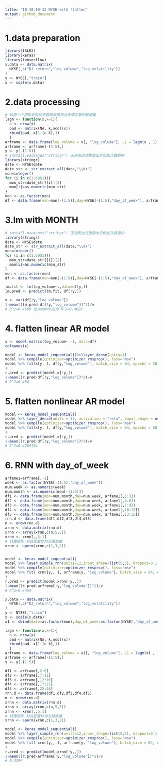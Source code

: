 ```yaml
---
title: "10.10.10-12 NYSE with flatten"
output: github_document
---
```

# 1.data preparation
```R
library(ISLR2)
library(keras)
library(tensorflow)
x.data <- data.matrix(
  NYSE[,c("DJ_return","log_volume","log_volatility")]
)
y <- NYSE[,"train"]
x <- scale(x.data)
```

# 2.data processing
```R
# 构造一个用前五天成交数据来预测当天成交量的数据集
lagm <- function(x,k=1){
  n <- nrow(x)
  pad <- matrix(NA, k,ncol(x))
  rbind(pad, x[1:(n-k),])
  }
arframe <- data.frame(log_volume = x[, "log_volume"], L1 = lagm(x , 1), L2 = lagm(x, 2), L3 = lagm(x , 3), L4 = lagm(x , 4), L5 = lagm(x , 5))
arframe <- arframe[-(1:5),]
y <- y[-(1:5)]
# install.packages("stringr") 正则表达式提取出月份加入数据中
library(stringr)
date <- NYSE$date
date_str <- str_extract_all(date,"\\d+")
mon=integer()
for (i in c(1:6051)){
  mon_str=date_str[[i]][2]
  mon[i]=as.numeric(mon_str)
}
mon <- as.factor(mon)
df <- data.frame(mon=mon[-(1:5)],day=NYSE[-(1:5),"day_of_week"], arframe)
```
# 3.lm with MONTH
```R

# install.packages("stringr") 正则表达式提取出月份加入数据中
library(stringr)
date <- NYSE$date
date_str <- str_extract_all(date,"\\d+")
mon=integer()
for (i in c(1:6051)){
  mon_str=date_str[[i]][2]
  mon[i]=as.numeric(mon_str)
}
mon <- as.factor(mon)
df <- data.frame(mon=mon[-(1:5)],day=NYSE[-(1:5),"day_of_week"], arframe)

lm.fit <- lm(log_volume~.,data=df[y,])
lm.pred <- predict(lm.fit, df[!y,])

v <- var(df[!y,"log_volume"])
1-mean((lm.pred-df[!y,"log_volume"])^2)/v
# R^2=0.4599 加入month变为 R^2=0.4629
```

# 4. flatten linear AR model

```R
x <- model.matrix(log_volume~.-1, data=df)
colnames(x)

model <- keras_model_sequential()%>%layer_dense(units=1)
model %>% compile(optimizer=optimizer_rmsprop(), loss="mse")
model %>% fit(x[y, ], df[y,"log_volume"], batch_size = 64, epochs = 50, validation_data = list(x[!y,], df[!y , "log_volume"])
)
r.pred <- predict(model,x[!y,])
1-mean((r.pred-df[!y,"log_volume"])^2)/v
# R^2=0.454
```

# 5. flatten nonlinear AR model
```R
model <- keras_model_sequential()
model %>% layer_dense(units = 32, activation = "relu", input_shape = ncol(x)) %>% layer_dropout(rate=0.5) %>%layer_dense(units=1)
model %>% compile(optimizer=optimizer_rmsprop(), loss="mse")
model %>% fit(x[y, ], df[y,"log_volume"], batch_size = 64, epochs = 50, validation_data = list(x[!y,], df[!y , "log_volume"])
)
r.pred <- predict(model,x[!y,])
1-mean((r.pred-df[!y,"log_volume"])^2)/v
# R^2=0.4709154
```

# 6. RNN with day_of_week

```R
arfame1=arframe[,-1]
week <- as.factor(NYSE[-(1:5),"day_of_week"])
num.week <- as.numeric(week)
num.month <- as.numeric(mon[-(1:5)])
df1 <- data.frame(mon=num.month,day=num.week, arfame1[,1:3])
df2 <- data.frame(mon=num.month,day=num.week, arfame1[,4:6])
df3 <- data.frame(mon=num.month,day=num.week, arfame1[,7:9])
df4 <- data.frame(mon=num.month,day=num.week, arfame1[,10:12])
df5 <- data.frame(mon=num.month,day=num.week, arfame1[,13:15])
rnn.d <- data.frame(df1,df2,df3,df4,df5)
n <- nrow(rnn.d)
xrnn <- data.matrix(rnn.d)
xrnn <- array(xrnn,c(n,5,5))
xrnn <- xrnn[,,5:1]
# 转置矩阵 将自变量作为分组依据
xrnn <- aperm(xrnn,c(1,3,2))


model <- keras_model_sequential()
model %>% layer_simple_rnn(units=12,input_shape=list(5,5), dropout=0.1, recurrent_dropout = 0.1) %>% layer_dense(units=1)
model %>% compile(optimizer=optimizer_rmsprop(), loss="mse")
model %>% fit( xrnn[y,, ], arframe[y, "log_volume"], batch_size = 64, epochs = 100, validation_data = list(xrnn[!y,, ], arframe[!y , "log_volume"])
)
r.pred <- predict(model,xrnn[!y,,])
1-mean((r.pred-arframe[!y,"log_volume"])^2)/v
# R^2=0.4454

```

```R
x.data <- data.matrix(
  NYSE[,c("DJ_return","log_volume","log_volatility")]
)
y <- NYSE[,"train"]
x <- scale(x.data)
x1 <- cbind(date=as.factor(mon),day_of_week=as.factor(NYSE[,"day_of_week"]), x)

lagm <- function(x,k=1){
  n <- nrow(x)
  pad <- matrix(NA, k,ncol(x))
  rbind(pad, x[1:(n-k),])
  }
arframe <- data.frame(log_volume = x1[, "log_volume"], L1 = lagm(x1 , 1), L2 = lagm(x1, 2), L3 = lagm(x1 , 3), L4 = lagm(x1 , 4), L5 = lagm(x1 , 5))
arframe <- arframe[-(1:5),]
y <- y[-(1:5)]

df1 <- arframe[,2:6]
df2 <- arframe[,7:11]
df3 <- arframe[,12:16]
df4 <- arframe[,17:21]
df5 <- arframe[,22:26]
rnn.d <- data.frame(df1,df2,df3,df4,df5)
n <- nrow(rnn.d)
xrnn <- data.matrix(rnn.d)
xrnn <- array(xrnn,c(n,5,5))
xrnn <- xrnn[,,5:1]
# 转置矩阵 将自变量作为分组依据
xrnn <- aperm(xrnn,c(1,3,2))

model <- keras_model_sequential()
model %>% layer_simple_rnn(units=12,input_shape=list(5,5), dropout=0.1, recurrent_dropout = 0.1) %>% layer_dense(units=1)
model %>% compile(optimizer=optimizer_rmsprop(), loss="mse")
model %>% fit( xrnn[y,, ], arframe[y, "log_volume"], batch_size = 64, epochs = 100, validation_data = list(xrnn[!y,, ], arframe[!y , "log_volume"])
)
r.pred <- predict(model,xrnn[!y,,])
1-mean((r.pred-arframe[!y,"log_volume"])^2)/v
# 0.4297
```